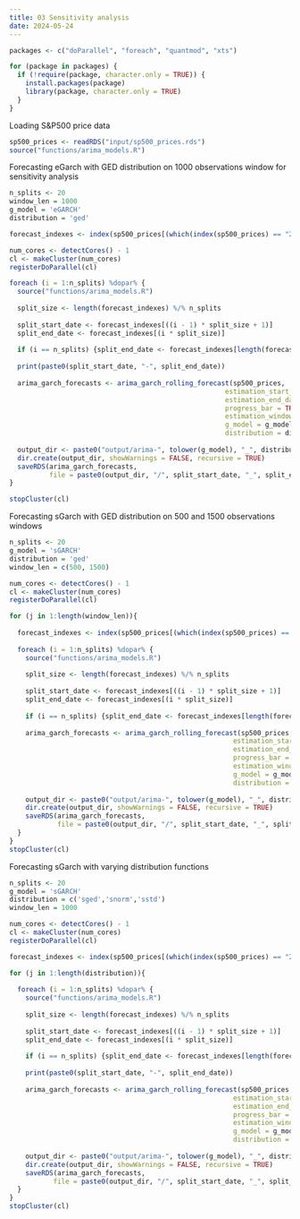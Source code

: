 ```yaml
---
title: 03 Sensitivity analysis
date: 2024-05-24
---
```


```r
packages <- c("doParallel", "foreach", "quantmod", "xts")

for (package in packages) {
  if (!require(package, character.only = TRUE)) {
    install.packages(package)
    library(package, character.only = TRUE)
  }
}
```

Loading S&P500 price data

```r
sp500_prices <- readRDS("input/sp500_prices.rds")
source("functions/arima_models.R")
```

Forecasting eGarch with GED distribution on 1000 observations window for sensitivity analysis

```r
n_splits <- 20
window_len = 1000
g_model = 'eGARCH'
distribution = 'ged'

forecast_indexes <- index(sp500_prices[(which(index(sp500_prices) == "2002-01-02") + window_len):length(sp500_prices)]) 

num_cores <- detectCores() - 1
cl <- makeCluster(num_cores)
registerDoParallel(cl)

foreach (i = 1:n_splits) %dopar% {
  source("functions/arima_models.R")
  
  split_size <- length(forecast_indexes) %/% n_splits
  
  split_start_date <- forecast_indexes[((i - 1) * split_size + 1)]
  split_end_date <- forecast_indexes[(i * split_size)]
  
  if (i == n_splits) {split_end_date <- forecast_indexes[length(forecast_indexes)]}
    
  print(paste0(split_start_date, "-", split_end_date))
  
  arima_garch_forecasts <- arima_garch_rolling_forecast(sp500_prices,
                                                      estimation_start_date = paste0(split_start_date), 
                                                      estimation_end_date = paste0(split_end_date),
                                                      progress_bar = TRUE,
                                                      estimation_window_length = window_len,
                                                      g_model = g_model,
                                                      distribution = distribution)
  
  output_dir <- paste0("output/arima-", tolower(g_model), "_", distribution, "_", window_len)
  dir.create(output_dir, showWarnings = FALSE, recursive = TRUE)
  saveRDS(arima_garch_forecasts,
          file = paste0(output_dir, "/", split_start_date, "_", split_end_date ,".rds"))
}

stopCluster(cl)
```

Forecasting sGarch with GED distribution on 500 and 1500 observations windows

```r
n_splits <- 20
g_model = 'sGARCH'
distribution = 'ged'
window_len = c(500, 1500)

num_cores <- detectCores() - 1
cl <- makeCluster(num_cores)
registerDoParallel(cl)

for (j in 1:length(window_len)){
  
  forecast_indexes <- index(sp500_prices[(which(index(sp500_prices) == "2002-01-02") + window_len[j]):length(sp500_prices)]) 
  
  foreach (i = 1:n_splits) %dopar% {
    source("functions/arima_models.R")
    
    split_size <- length(forecast_indexes) %/% n_splits
    
    split_start_date <- forecast_indexes[((i - 1) * split_size + 1)]
    split_end_date <- forecast_indexes[(i * split_size)]
    
    if (i == n_splits) {split_end_date <- forecast_indexes[length(forecast_indexes)]}
      
    arima_garch_forecasts <- arima_garch_rolling_forecast(sp500_prices,
                                                        estimation_start_date = paste0(split_start_date), 
                                                        estimation_end_date = paste0(split_end_date),
                                                        progress_bar = TRUE,
                                                        estimation_window_length = window_len[j],
                                                        g_model = g_model,
                                                        distribution = distribution)
    
    output_dir <- paste0("output/arima-", tolower(g_model), "_", distribution, "_", window_len[j])
    dir.create(output_dir, showWarnings = FALSE, recursive = TRUE)
    saveRDS(arima_garch_forecasts,
            file = paste0(output_dir, "/", split_start_date, "_", split_end_date ,".rds"))
  }
}
stopCluster(cl)
```

Forecasting sGarch with varying distribution functions

```r
n_splits <- 20
g_model = 'sGARCH'
distribution = c('sged','snorm','sstd')
window_len = 1000

num_cores <- detectCores() - 1
cl <- makeCluster(num_cores)
registerDoParallel(cl)

forecast_indexes <- index(sp500_prices[(which(index(sp500_prices) == "2002-01-02") + window_len):length(sp500_prices)]) 

for (j in 1:length(distribution)){
  
  foreach (i = 1:n_splits) %dopar% {
    source("functions/arima_models.R")
    
    split_size <- length(forecast_indexes) %/% n_splits
    
    split_start_date <- forecast_indexes[((i - 1) * split_size + 1)]
    split_end_date <- forecast_indexes[(i * split_size)]
    
    if (i == n_splits) {split_end_date <- forecast_indexes[length(forecast_indexes)]}
      
    print(paste0(split_start_date, "-", split_end_date))
    
    arima_garch_forecasts <- arima_garch_rolling_forecast(sp500_prices,
                                                        estimation_start_date = paste0(split_start_date), 
                                                        estimation_end_date = paste0(split_end_date),
                                                        progress_bar = TRUE,
                                                        estimation_window_length = window_len,
                                                        g_model = g_model,
                                                        distribution = distribution[j])
    
    output_dir <- paste0("output/arima-", tolower(g_model), "_", distribution[j], "_", window_len)
    dir.create(output_dir, showWarnings = FALSE, recursive = TRUE)
    saveRDS(arima_garch_forecasts,
           file = paste0(output_dir, "/", split_start_date, "_", split_end_date ,".rds"))
  }
}
stopCluster(cl)
```